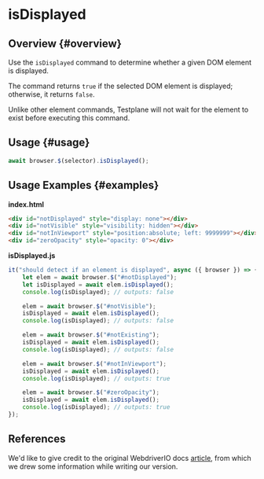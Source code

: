 
# isDisplayed

## Overview {#overview}

Use the `isDisplayed` command to determine whether a given DOM element is displayed.

The command returns `true` if the selected DOM element is displayed; otherwise, it returns `false`.

<Admonition type="warning">
    Unlike other element commands, Testplane will not wait for the element to exist before executing
    this command.
</Admonition>

## Usage {#usage}

```javascript
await browser.$(selector).isDisplayed();
```

## Usage Examples {#examples}

**index.html**

```html
<div id="notDisplayed" style="display: none"></div>
<div id="notVisible" style="visibility: hidden"></div>
<div id="notInViewport" style="position:absolute; left: 9999999"></div>
<div id="zeroOpacity" style="opacity: 0"></div>
```

**isDisplayed.js**

```javascript
it("should detect if an element is displayed", async ({ browser }) => {
    let elem = await browser.$("#notDisplayed");
    let isDisplayed = await elem.isDisplayed();
    console.log(isDisplayed); // outputs: false

    elem = await browser.$("#notVisible");
    isDisplayed = await elem.isDisplayed();
    console.log(isDisplayed); // outputs: false

    elem = await browser.$("#notExisting");
    isDisplayed = await elem.isDisplayed();
    console.log(isDisplayed); // outputs: false

    elem = await browser.$("#notInViewport");
    isDisplayed = await elem.isDisplayed();
    console.log(isDisplayed); // outputs: true

    elem = await browser.$("#zeroOpacity");
    isDisplayed = await elem.isDisplayed();
    console.log(isDisplayed); // outputs: true
});
```

## References

We'd like to give credit to the original WebdriverIO docs [article](https://webdriver.io/docs/api/element/isDisplayed), from which we drew some information while writing our version.
